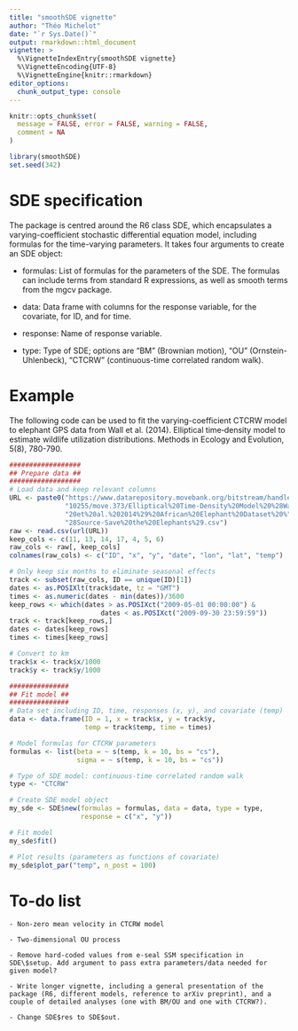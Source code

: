 ```yaml
---
title: "smoothSDE vignette"
author: "Théo Michelot"
date: "`r Sys.Date()`"
output: rmarkdown::html_document
vignette: >
  %\VignetteIndexEntry{smoothSDE vignette}
  %\VignetteEncoding{UTF-8}
  %\VignetteEngine{knitr::rmarkdown}
editor_options: 
  chunk_output_type: console
---
```


```r
knitr::opts_chunk$set(
  message = FALSE, error = FALSE, warning = FALSE,
  comment = NA
)
```

```r
library(smoothSDE)
set.seed(342)
```

# SDE specification

The package is centred around the R6 class SDE, which encapsulates a varying-coefficient stochastic differential equation model, including formulas for the time-varying parameters. It takes four arguments to create an SDE object: 

 - formulas: List of formulas for the parameters of the SDE. The formulas can include terms from standard R expressions, as well as smooth terms from the mgcv package.

 - data: Data frame with columns for the response variable, for the covariate, for ID, and for time.

 - response: Name of response variable.

 - type: Type of SDE; options are "BM" (Brownian motion), "OU" (Ornstein-Uhlenbeck), "CTCRW" (continuous-time correlated random walk).

# Example

The following code can be used to fit the varying-coefficient CTCRW model to elephant GPS data from Wall et al. (2014). Elliptical time‐density model to estimate wildlife utilization distributions. Methods in Ecology and Evolution, 5(8), 780-790.

```r
##################
## Prepare data ##
##################
# Load data and keep relevant columns
URL <- paste0("https://www.datarepository.movebank.org/bitstream/handle/",
              "10255/move.373/Elliptical%20Time-Density%20Model%20%28Wall%",
              "20et%20al.%202014%29%20African%20Elephant%20Dataset%20%",
              "28Source-Save%20the%20Elephants%29.csv")
raw <- read.csv(url(URL))
keep_cols <- c(11, 13, 14, 17, 4, 5, 6)
raw_cols <- raw[, keep_cols]
colnames(raw_cols) <- c("ID", "x", "y", "date", "lon", "lat", "temp")

# Only keep six months to eliminate seasonal effects
track <- subset(raw_cols, ID == unique(ID)[1])
dates <- as.POSIXlt(track$date, tz = "GMT")
times <- as.numeric(dates - min(dates))/3600
keep_rows <- which(dates > as.POSIXct("2009-05-01 00:00:00") & 
                       dates < as.POSIXct("2009-09-30 23:59:59"))
track <- track[keep_rows,]
dates <- dates[keep_rows]
times <- times[keep_rows]

# Convert to km
track$x <- track$x/1000
track$y <- track$y/1000

###############
## Fit model ##
###############
# Data set including ID, time, responses (x, y), and covariate (temp)
data <- data.frame(ID = 1, x = track$x, y = track$y, 
                   temp = track$temp, time = times)

# Model formulas for CTCRW parameters
formulas <- list(beta = ~ s(temp, k = 10, bs = "cs"), 
                 sigma = ~ s(temp, k = 10, bs = "cs"))

# Type of SDE model: continuous-time correlated random walk
type <- "CTCRW"

# Create SDE model object
my_sde <- SDE$new(formulas = formulas, data = data, type = type, 
                  response = c("x", "y"))

# Fit model
my_sde$fit()

# Plot results (parameters as functions of covariate)
my_sde$plot_par("temp", n_post = 100)
```

# To-do list

    - Non-zero mean velocity in CTCRW model
    
    - Two-dimensional OU process
 
    - Remove hard-coded values from e-seal SSM specification in SDE\$setup. Add argument to pass extra parameters/data needed for given model?

    - Write longer vignette, including a general presentation of the package (R6, different models, reference to arXiv preprint), and a couple of detailed analyses (one with BM/OU and one with CTCRW?).
    
    - Change SDE$res to SDE$out.
    